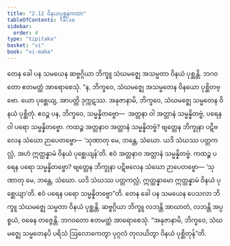 ```yaml
---
title: "2.12 ဝိနယပုစ္ဆနကထာ"
tableOfContents: false
sidebar:
  order: 4
type: "tipitaka"
basket: "vi"
book: "vi-maha"
---
```



<DynamicBreadcrumb />

<Division number="151" book="vi-maha">

<Paragraph number="629" book="vi-maha">
တေန ခေါ ပန သမယေန ဆဗ္ဗဂ္ဂိယာ ဘိက္ခူ သံဃမဇ္ဈေ အသမ္မတာ ဝိနယံ ပုစ္ဆန္တိ. ဘဂဝတော ဧတမတ္ထံ အာရောစေသုံ. “န, ဘိက္ခဝေ, သံဃမဇ္ဈေ အသမ္မတေန ဝိနယော ပုစ္ဆိတဗ္ဗော. ယော ပုစ္ဆေယျ, အာပတ္တိ ဒုက္ကဋဿ. အနုဇာနာမိ, ဘိက္ခဝေ, သံဃမဇ္ဈေ သမ္မတေန ဝိနယံ ပုစ္ဆိတုံ. ဧဝဉ္စ ပန, ဘိက္ခဝေ, သမ္မန္နိတဗ္ဗော—  အတ္တနာ ဝါ အတ္တာနံ သမ္မန္နိတဗ္ဗံ, ပရေန ဝါ ပရော သမ္မန္နိတဗ္ဗော. ကထဉ္စ အတ္တနာဝ အတ္တာနံ သမ္မန္နိတဗ္ဗံ? ဗျတ္တေန ဘိက္ခုနာ ပဋိဗလေန သံဃော ဉာပေတဗ္ဗော—
</Paragraph>

<Paragraph number="630" book="vi-maha">
‘သုဏာတု မေ, ဘန္တေ, သံဃော. ယဒိ သံဃဿ ပတ္တကလ္လံ, အဟံ ဣတ္ထန္နာမံ ဝိနယံ ပုစ္ဆေယျန်’တိ. ဧဝံ အတ္တနာဝ အတ္တာနံ သမ္မန္နိတဗ္ဗံ.
</Paragraph>

<Paragraph number="631" book="vi-maha">
ကထဉ္စ ပရေန ပရော သမ္မန္နိတဗ္ဗော? ဗျတ္တေန ဘိက္ခုနာ ပဋိဗလေန သံဃော ဉာပေတဗ္ဗော—
</Paragraph>

<Paragraph number="632" book="vi-maha">
‘သုဏာတု မေ, ဘန္တေ, သံဃော. ယဒိ သံဃဿ ပတ္တကလ္လံ, ဣတ္ထန္နာမော ဣတ္ထန္နာမံ ဝိနယံ ပုစ္ဆေယျာ’တိ. ဧဝံ ပရေန ပရော သမ္မန္နိတဗ္ဗော”တိ.
</Paragraph>

<Paragraph number="633" book="vi-maha">
တေန ခေါ ပန သမယေန ပေသလာ ဘိက္ခူ သံဃမဇ္ဈေ သမ္မတာ ဝိနယံ ပုစ္ဆန္တိ. ဆဗ္ဗဂ္ဂိယာ ဘိက္ခူ လဘန္တိ အာဃာတံ, လဘန္တိ အပ္ပစ္စယံ, ဝဓေန တဇ္ဇေန္တိ. ဘဂဝတော ဧတမတ္ထံ အာရောစေသုံ. “အနုဇာနာမိ, ဘိက္ခဝေ, သံဃမဇ္ဈေ သမ္မတေနပိ ပရိသံ ဩလောကေတွာ ပုဂ္ဂလံ တုလယိတွာ ဝိနယံ ပုစ္ဆိတုန်”တိ.
</Paragraph>
</Division>